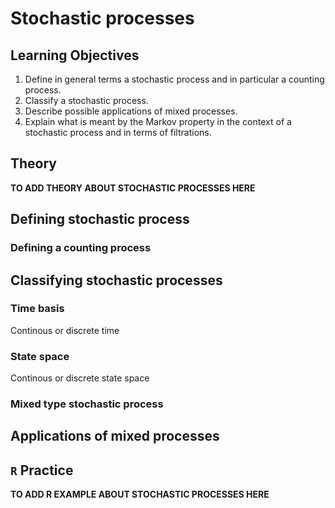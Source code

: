 # Stochastic processes

## Learning Objectives {-#objectives-stochastic-processes}

1. Define in general terms a stochastic process and in particular a counting process.
2. Classify a stochastic process.
3. Describe possible applications of mixed processes.
4. Explain what is meant by the Markov property in the context of a stochastic process and in terms of filtrations.

## Theory {-#theory-stochastic-processes}

**TO ADD THEORY ABOUT STOCHASTIC PROCESSES HERE**

## Defining stochastic process

### Defining a counting process

## Classifying stochastic processes

### Time basis

Continous or discrete time

### State space

Continous or discrete state space

### Mixed type stochastic process

## Applications of mixed processes

## `R` Practice {-#practice-stochastic-processes}

**TO ADD R EXAMPLE ABOUT STOCHASTIC PROCESSES HERE**
